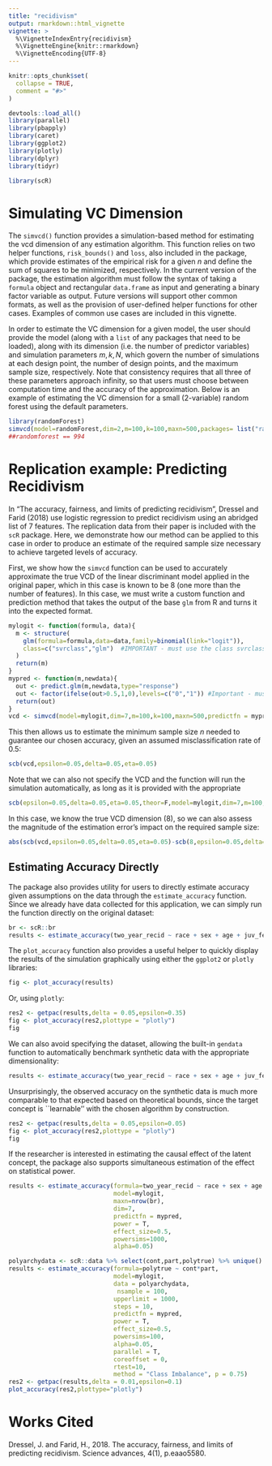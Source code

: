 ```yaml
---
title: "recidivism"
output: rmarkdown::html_vignette
vignette: >
  %\VignetteIndexEntry{recidivism}
  %\VignetteEngine{knitr::rmarkdown}
  %\VignetteEncoding{UTF-8}
---
```


```r
knitr::opts_chunk$set(
  collapse = TRUE,
  comment = "#>"
)
```

```r
devtools::load_all()
library(parallel)
library(pbapply)
library(caret)
library(ggplot2)
library(plotly)
library(dplyr)
library(tidyr)
```
```r

library(scR)
```

# Simulating VC Dimension

The `simvcd()` function provides a simulation-based method for estimating the vcd dimension of any estimation algorithm. This function relies on two helper functions, `risk_bounds()` and `loss`, also included in the package, which provide estimates of the empirical risk for a given $n$ and define the sum of squares to be minimized, respectively. In the current version of the package, the estimation algorithm must follow the syntax of taking a `formula` object and rectangular `data.frame` as input and generating a binary factor variable as output. Future versions will support other common formats, as well as the provision of user-defined helper functions for other cases. Examples of common use cases are included in this vignette. 

In order to estimate the VC dimension for a given model, the user should provide the model (along with a `list` of any packages that need to be loaded), along with its dimension (i.e. the number of predictor variables) and simulation parameters $m,k,N$, which govern the number of simulations at each design point, the number of design points, and the maximum sample size, respectively. Note that consistency requires that all three of these parameters approach infinity, so that users must choose between computation time and the accuracy of the approximation. Below is an example of estimating the VC dimension for a small (2-variable) random forest using the default parameters. 

```r
library(randomForest)
simvcd(model=randomForest,dim=2,m=100,k=100,maxn=500,packages= list("randomForest"))
##randomforest == 994
```

# Replication example: Predicting Recidivism

In "The accuracy, fairness, and limits of predicting recidivism", Dressel and Farid (2018) use logistic regression to predict recidivism using an abridged list of 7 features. The replication data from their paper is included with the `scR` package. Here, we demonstrate how our method can be applied to this case in order to produce an estimate of the required sample size necessary to achieve targeted levels of accuracy.

First, we show how the `simvcd` function can be used to accurately approximate the true VCD of the linear discriminant model applied in the original paper, which in this case is known to be $8$ (one more than the number of features). In this case, we must write a custom function and prediction method that takes the output of the base `glm` from R and turns it into the expected format.

```r
mylogit <- function(formula, data){
  m <- structure(
    glm(formula=formula,data=data,family=binomial(link="logit")),
    class=c("svrclass","glm")  #IMPORTANT - must use the class svrclass to work correctly
  )
  return(m)
}
mypred <- function(m,newdata){
  out <- predict.glm(m,newdata,type="response")
  out <- factor(ifelse(out>0.5,1,0),levels=c("0","1")) #Important - must specify levels to account for possibility of all observations being classified into the same class in smaller samples
  return(out)
}
vcd <- simvcd(model=mylogit,dim=7,m=100,k=100,maxn=500,predictfn = mypred) #Takes about 20 minutes to run on mid-range test machine (Intel i5-11600K CPU)
```
This then allows us to estimate the minimum sample size $n$ needed to guarantee our chosen accuracy, given an assumed misclassification rate of $0.5$:

```r
scb(vcd,epsilon=0.05,delta=0.05,eta=0.05)
```
Note that we can also not specify the VCD and the function will run the simulation automatically, as long as it is provided with the appropriate
```r
scb(epsilon=0.05,delta=0.05,eta=0.05,theor=F,model=mylogit,dim=7,m=100,k=100,maxn=500,predictfn = mypred)
```
In this case, we know the true VCD dimension (8), so we can also assess the magnitude of the estimation error's impact on the required sample size:

```r
abs(scb(vcd,epsilon=0.05,delta=0.05,eta=0.05)-scb(8,epsilon=0.05,delta=0.05,eta=0.05))
```
## Estimating Accuracy Directly

The package also provides utility for users to directly estimate accuracy given assumptions on the data through the `estimate_accuracy` function. Since we already have data collected for this application, we can simply run the function directly on the original dataset:

```r
br <- scR::br
results <- estimate_accuracy(two_year_recid ~ race + sex + age + juv_fel_count + juv_misd_count + priors_count + charge_degree..misd.fel.,mylogit,br,predictfn = mypred,nsample = 1000)
```

The `plot_accuracy` function also provides a useful helper to quickly display the results of the simulation graphically using either the `ggplot2` or `plotly` libraries:

```r
fig <- plot_accuracy(results)
```

Or, using `plotly`:

```r
res2 <- getpac(results,delta = 0.05,epsilon=0.35) 
fig <- plot_accuracy(res2,plottype = "plotly")
fig
```

We can also avoid specifying the dataset, allowing the built-in `gendata` function to automatically benchmark synthetic data with the appropriate dimensionality:

```r
results <- estimate_accuracy(two_year_recid ~ race + sex + age + juv_fel_count + juv_misd_count + priors_count + charge_degree..misd.fel.,mylogit,maxn=nrow(br),dim=7,predictfn = mypred)
```
Unsurprisingly, the observed accuracy on the synthetic data is much more comparable to that expected based on theoretical bounds, since the target concept is ``learnable'' with the chosen algorithm by construction.

```r
res2 <- getpac(results,delta = 0.05,epsilon=0.05) 
fig <- plot_accuracy(res2,plottype = "plotly")
fig
```

If the researcher is interested in estimating the causal effect of the latent concept, the package also supports simultaneous estimation of the effect on statistical power.
```r
results <- estimate_accuracy(formula=two_year_recid ~ race + sex + age + juv_fel_count + juv_misd_count + priors_count + charge_degree..misd.fel.,
                             model=mylogit,
                             maxn=nrow(br),
                             dim=7,
                             predictfn = mypred,
                             power = T,
                             effect_size=0.5,
                             powersims=1000,
                             alpha=0.05)
```
```r
polyarchydata <- scR::data %>% select(cont,part,polytrue) %>% unique()
results <- estimate_accuracy(formula=polytrue ~ cont*part,
                             model=mylogit,
                             data = polyarchydata,
                              nsample = 100,
                             upperlimit = 1000,
                             steps = 10,
                             predictfn = mypred,
                             power = T,
                             effect_size=0.5,
                             powersims=100,
                             alpha=0.05,
                             parallel = T,
                             coreoffset = 0,
                             rtest=10,
                             method = "Class Imbalance", p = 0.75)
res2 <- getpac(results,delta = 0.01,epsilon=0.1) 
plot_accuracy(res2,plottype="plotly")
```

# Works Cited

Dressel, J. and Farid, H., 2018. The accuracy, fairness, and limits of predicting recidivism. Science advances, 4(1), p.eaao5580.